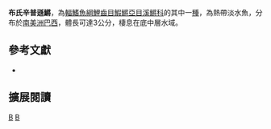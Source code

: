 {{Speciesbox 
| taxon = Simpsonichthys brunoi
| image = Simpsonichthys brunoi.jpg
| status = NE
| status_system = IUCN3.1
| authority =  Costa, 2003
| synonyms = 
}}
'''布氏辛普遜鱂'''，為[[輻鰭魚綱|輻鰭魚綱]][[鯉齒目|鯉齒目]][[鰕鱂亞目|鰕鱂亞目]][[溪鱂科|溪鱂科]]的其中一[[種|種]]，為熱帶淡水魚，分布於[[南美洲|南美洲]][[巴西|巴西]]，體長可達3公分，棲息在底中層水域。
== 參考文獻 ==
*{{FishBase_species|genus=Simpsonichthys|species=brunoi|year=2014|month=9}}

== 擴展閱讀 ==
{{refbegin}}
{{wikispecies-inline|Simpsonichthys brunoi|布氏辛普遜鱂}}
{{refend}}
{{Taxonbar|from=Q5490384}}

[[Category:觀賞魚|B]]
[[Category:辛普遜鱂屬|B]]
